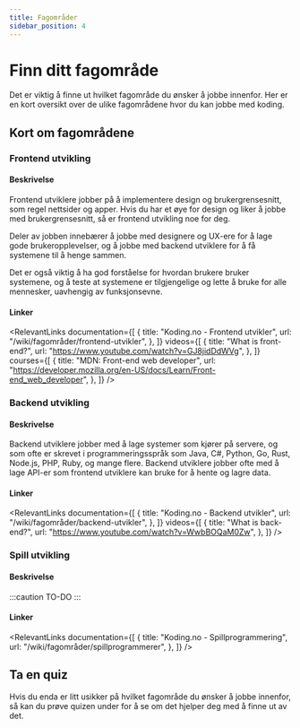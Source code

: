 ```yaml
---
title: Fagområder
sidebar_position: 4
---
```



# Finn ditt fagområde

Det er viktig å finne ut hvilket fagområde du ønsker å jobbe innenfor. Her er en kort oversikt over de ulike fagområdene hvor du kan jobbe med koding.

## Kort om fagområdene

### Frontend utvikling

#### Beskrivelse

Frontend utviklere jobber på å implementere design og brukergrensesnitt, som regel nettsider og apper.
Hvis du har et øye for design og liker å jobbe med brukergrensesnitt, så er frontend utvikling noe for deg.

Deler av jobben innebærer å jobbe med designere og UX-ere for å lage gode brukeropplevelser,
og å jobbe med backend utviklere for å få systemene til å henge sammen.

Det er også viktig å ha god forståelse for hvordan brukere bruker systemene, og å teste at systemene er tilgjengelige
og lette å bruke for alle mennesker, uavhengig av funksjonsevne.

#### Linker

<RelevantLinks
  documentation={[
    {
      title: "Koding.no - Frontend utvikler",
      url: "/wiki/fagområder/frontend-utvikler",
    },
  ]}
  videos={[
    {
      title: "What is front-end?",
      url: "https://www.youtube.com/watch?v=GJ8jidDdWVg",
    },
  ]}
  courses={[
    {
      title: "MDN: Front-end web developer",
      url: "https://developer.mozilla.org/en-US/docs/Learn/Front-end_web_developer",
    },
  ]}
/>

### Backend utvikling

#### Beskrivelse

Backend utviklere jobber med å lage systemer som kjører på servere, og som ofte er skrevet i programmeringsspråk som Java, C#, Python, Go, Rust, Node.js, PHP, Ruby, og mange flere.
Backend utviklere jobber ofte med å lage API-er som frontend utviklere kan bruke for å hente og lagre data.

#### Linker

<RelevantLinks
  documentation={[
    {
      title: "Koding.no - Backend utvikler",
      url: "/wiki/fagområder/backend-utvikler",
    },
  ]}
  videos={[
    {
      title: "What is back-end?",
      url: "https://www.youtube.com/watch?v=WwbBOQaM0Zw",
    },
  ]}
/>

### Spill utvikling

#### Beskrivelse

:::caution TO-DO
:::

#### Linker

<RelevantLinks
  documentation={[
    {
      title: "Koding.no - Spillprogrammering",
      url: "/wiki/fagområder/spillprogrammerer",
    },
  ]}
/>

## Ta en quiz

Hvis du enda er litt usikker på hvilket fagområde du ønsker å jobbe innenfor, så kan du prøve quizen under for å se om det hjelper deg med å finne ut av det.

<FagomraderQuiz />
